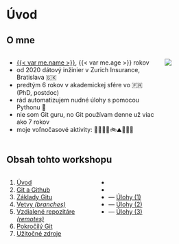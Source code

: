 # Úvod {#intro}

## O mne 
::: {.columns}
::: {.column width="72%"}
- [{{< var me.name >}}]({{< var me.website >}}), {{< var me.age >}} rokov
- od 2020 dátový inžinier v Zurich Insurance, Bratislava 🇸🇰
- predtým 6 rokov v akademickej sfére vo 🇫🇷 (PhD, postdoc)
- rád automatizujem nudné úlohy s pomocou Pythonu 🐍
- nie som Git guru, no Git používam denne už viac ako 7 rokov
- moje voľnočasové aktivity: 👨‍👩‍👧‍👦🚲⛰️🎸🎹🍺
:::
::: {.column width="28%"}
![](/assets/img/tibors.jpg){.rounded-corners}
:::
:::


## Obsah tohto workshopu

::: {.columns}
::: {.column width="40%"}
1. [Úvod](#intro)
1. [Git a Github](#git-github)
1. [Základy Gitu](#basics) 
1. [Vetvy *(branches)*](#branches)
1. [Vzdialené repozitáre *(remotes)*](#remotes)
1. [Pokročilý Git](#advanced-git)
1. [Užitočné zdroje](#links)
:::
::: {.column width="60%" .nobullets}
- &nbsp;  
- &nbsp;  
- --- [Úlohy (1)](#exercise-1-basics)
- --- [Úlohy (2)](#exercise-2-branches)
- --- [Úlohy (3)](#exercise-3-remotes)  
:::
:::
